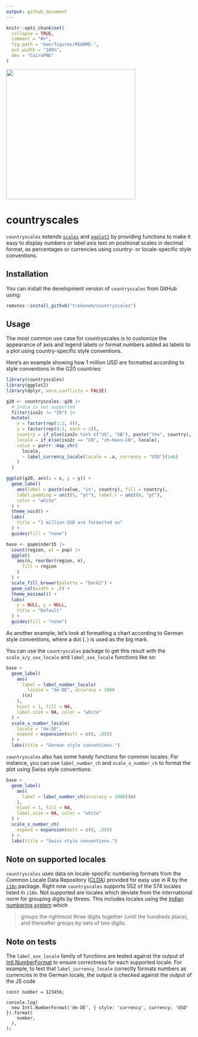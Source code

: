 ```yaml
---
output: github_document
---
```


<!-- README.md is generated from README.Rmd. Please edit that file -->

```r
knitr::opts_chunk$set(
  collapse = TRUE,
  comment = "#>",
  fig.path = "man/figures/README-",
  out.width = "100%",
  dev = "CairoPNG"
)
```

<div align="center">

<a href='https://trekonom.github.io/countryscales/'><img src="man/figures/logo.png" height="350px"/></a>

</div>
# countryscales

<!-- badges: start -->
<!-- badges: end -->

`countryscales` extends [`scales`](https://scales.r-lib.org) and 
[`ggplot2`](https://ggplot2.tidyverse.org) by providing functions to make 
it easy to display numbers or label axis text on positional scales in decimal 
format, as percentages or currencies using country- or locale-specific style 
conventions.

## Installation

You can install the development version of `countryscales` from GitHub using:

``` r
remotes::install_github("trekonom/countryscales")
```

## Usage

The most common use case for countryscales is to customize the appearance of 
axis and legend labels or format numbers added as labels to a plot using 
country-specific style conventions.

Here's an example showing how 1 million USD are formatted according to 
style conventions in the G20 countries:

```r
library(countryscales)
library(ggplot2)
library(dplyr, warn.conflicts = FALSE)

g20 <- countryscales::g20 |>
  # India is not supported
  filter(iso2c != "IN") |>
  mutate(
    x = factor(rep(1:2, 9)),
    y = factor(rep(9:1, each = 2)),
    country = if_else(iso2c %in% c("US", "GB"), paste("the", country), country),
    locale = if_else(iso2c == "CN", "zh-Hans-CN", locale),
    value = purrr::map_chr(
      locale,
      ~ label_currency_locale(locale = .x, currency = "USD")(1e6)
    )
  )

ggplot(g20, aes(x = x, y = y)) +
  geom_label(
    aes(label = paste(value, "in", country), fill = country),
    label.padding = unit(5, "pt"), label.r = unit(8, "pt"),
    color = "white"
  ) +
  theme_void() +
  labs(
    title = "1 million USD are formatted as"
  ) +
  guides(fill = "none")
```

```r
base <- gapminder15 |>
  count(region, wt = pop) |>
  ggplot(
    aes(n, reorder(region, n),
      fill = region
    )
  ) +
  scale_fill_brewer(palette = "Dark2") +
  geom_col(width = .6) +
  theme_minimal() +
  labs(
    x = NULL, y = NULL,
    title = "Default"
  ) +
  guides(fill = "none")
```

As another example, let's look at formatting a chart according to German style conventions, where a dot (`.`) is used as the big mark.

You can use the `countryscales` package to get this result with the `scale_x/y_xxx_locale` and `label_xxx_locale` functions like so:

```r
base +
  geom_label(
    aes(
      label = label_number_locale(
        locale = "de-DE", accuracy = 1000
      )(n)
    ),
    hjust = 1, fill = NA,
    label.size = NA, color = "white"
  ) +
  scale_x_number_locale(
    locale = "de-DE",
    expand = expansion(mult = c(0, .05))
  ) +
  labs(title = "German style conventions.")
```

`countryscales` also has some handy functions for common locales. For instance, you can use `label_number_ch` and `scale_x_number_ch` to format the plot using Swiss style conventions:

```r
base +
  geom_label(
    aes(
      label = label_number_ch(accuracy = 1000)(n)
    ),
    hjust = 1, fill = NA,
    label.size = NA, color = "white"
  ) +
  scale_x_number_ch(
    expand = expansion(mult = c(0, .05))
  ) +
  labs(title = "Swiss style conventions.")
```

## Note on supported locales

`countryscales` uses data on locale-specific numbering formats from the Common Locale 
Data Repository ([CLDA](https://en.wikipedia.org/wiki/Common_Locale_Data_Repository)) 
provided for easy use in R by the [`i18n`](https://rich-iannone.github.io/i18n/) package. 
Right now `countryscales` supports 552 of the 574 locales listed in `i18n`.  Not 
supported are locales which deviate from the international norm for grouping digits 
by threes. This includes locales using the 
[Indian numbering system](https://en.wikipedia.org/wiki/Indian_numbering_system) 
which

> groups the rightmost three digits together (until the hundreds place), and thereafter groups by sets of two digits.

## Note on tests

The `label_xxx_locale` family of functions are tested against the output of  [Intl.NumberFormat](https://developer.mozilla.org/en-US/docs/Web/JavaScript/Reference/Global_Objects/Intl/NumberFormat) to ensure correctness for each supported locale. For example, to test that `label_currency_locale` correctly formats numbers as currencies in the German locale, the output is checked against the output of the JS code

```
const number = 123456;

console.log(
  new Intl.NumberFormat('de-DE', { style: 'currency', currency: 'USD' }).format(
    number,
  ),
);
```

